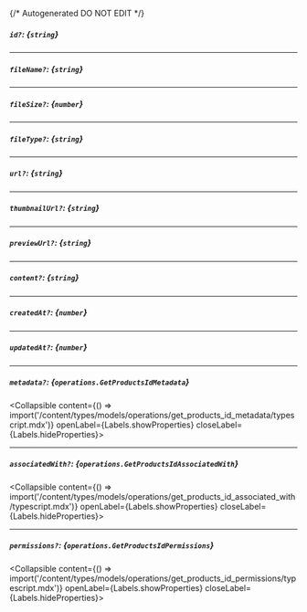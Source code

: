 {/* Autogenerated DO NOT EDIT  */}

##### `id?`: *{`string`}*

---
##### `fileName?`: *{`string`}*

---
##### `fileSize?`: *{`number`}*

---
##### `fileType?`: *{`string`}*

---
##### `url?`: *{`string`}*

---
##### `thumbnailUrl?`: *{`string`}*

---
##### `previewUrl?`: *{`string`}*

---
##### `content?`: *{`string`}*

---
##### `createdAt?`: *{`number`}*

---
##### `updatedAt?`: *{`number`}*

---
##### `metadata?`: *{`operations.GetProductsIdMetadata`}*
<Collapsible content={() => import('/content/types/models/operations/get_products_id_metadata/typescript.mdx')} openLabel={Labels.showProperties} closeLabel={Labels.hideProperties}>
</Collapsible>

---
##### `associatedWith?`: *{`operations.GetProductsIdAssociatedWith`}*
<Collapsible content={() => import('/content/types/models/operations/get_products_id_associated_with/typescript.mdx')} openLabel={Labels.showProperties} closeLabel={Labels.hideProperties}>
</Collapsible>

---
##### `permissions?`: *{`operations.GetProductsIdPermissions`}*
<Collapsible content={() => import('/content/types/models/operations/get_products_id_permissions/typescript.mdx')} openLabel={Labels.showProperties} closeLabel={Labels.hideProperties}>
</Collapsible>


